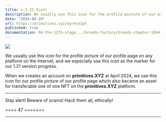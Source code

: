```yaml
---
title: v.1.21 Icon!
description: We usually use this icon for the profile picture of our profile page on any platform on the Internet, and we especially use this icon as the marker for our 1.21 version progress.
date: "2024-04-24"
url: https://primitives.xyz/myreceipt
published: true
documentation: 04-the-12th-stage.../breads-factory/breads-chapter-10k#id-09952.-myreceipts-profile-on-primitives.xyz-minted-out
---
```


[![](/images/prog/1.21-big.jpeg)](/images/prog/1.21-big.jpeg)

We usually use this icon for the profile picture of our profile page on any platform on the Internet, and we especially use this icon as the marker for our 1.21 version progress.

When we creates an account on **primitives.XYZ** at April 2024, we use this icon for our profile picture of our profile page which also became an asset for transferable one of one NFT on the **primitives.XYZ** platform.

---

Stay alert! Beware of scams! Hack them all, ethically!

==== 47 =======

---
